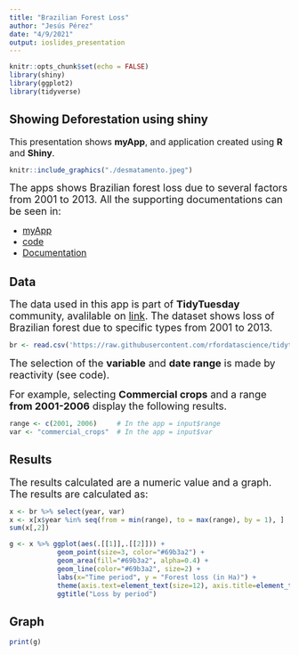 ---
title: "Brazilian Forest Loss"
author: "Jesús Pérez"
date: "4/9/2021"
output: ioslides_presentation
---

```{r setup, include=FALSE}
knitr::opts_chunk$set(echo = FALSE)
library(shiny)
library(ggplot2)
library(tidyverse)
```

## Showing Deforestation using shiny

<font size="3">This presentation shows **myApp**, and application created using **R** and **Shiny**.</font>

``` {r image, echo = FALSE, out.width="60%", fig.align='center'}
knitr::include_graphics("./desmatamento.jpeg")
```

<font size="4">The apps shows Brazilian forest loss due to several factors from 2001 to 2013. All the supporting documentations can be seen in:</font>

- <font size="3"> [myApp](https://jepg24.shinyapps.io/myApp/?_ga=2.26944573.1003648615.1617944919-468954181.1617944919)</font>
- <font size="3"> [code](https://github.com/jepg24/Brazilian-Forest-Loss/tree/main/myApp)</font>
- <font size="3"> [Documentation](https://rpubs.com/jepg24/751831)</font>

## Data

<font size="4"> The data used in this app is part of **TidyTuesday** community, avalilable on [link](https://github.com/rfordatascience/tidytuesday/tree/master/data/2021/2021-04-06). The dataset shows loss of Brazilian forest due to specific types from 2001 to 2013.</font>

```{r open data, echo=TRUE}
br <- read.csv('https://raw.githubusercontent.com/rfordatascience/tidytuesday/master/data/2021/2021-04-06/brazil_loss.csv')
```

<font size="4"> The selection of the **variable** and **date range** is made by reactivity (see code).

For example, selecting **Commercial crops** and a range **from 2001-2006** display the following results.</font>

```{r chunk, echo = TRUE}
range <- c(2001, 2006)     # In the app = input$range
var <- "commercial_crops"  # In the app = input$var
```


## Results

<font size="4"> The results calculated are a numeric value and a graph.  
The results are calculated as:</font>

```{r area, message=FALSE, warning=FALSE, echo = TRUE}
x <- br %>% select(year, var)
x <- x[x$year %in% seq(from = min(range), to = max(range), by = 1), ] 
sum(x[,2])
```

``` {r graph, message=FALSE, warning=FALSE, echo = TRUE}
g <- x %>% ggplot(aes(.[[1]],.[[2]])) + 
            geom_point(size=3, color="#69b3a2") + 
            geom_area(fill="#69b3a2", alpha=0.4) +
            geom_line(color="#69b3a2", size=2) +
            labs(x="Time period", y = "Forest loss (in Ha)") +
            theme(axis.text=element_text(size=12), axis.title=element_text(size=14)) +
            ggtitle("Loss by period")
```

## Graph

```{r plot, message=FALSE, warning=FALSE, echo = TRUE}
print(g)
```


